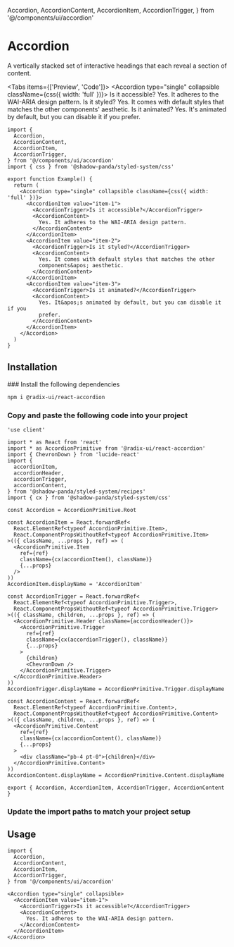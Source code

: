   Accordion,
  AccordionContent,
  AccordionItem,
  AccordionTrigger,
} from '@/components/ui/accordion'

# Accordion

A vertically stacked set of interactive headings that each reveal a section of content.

<Tabs items={['Preview', 'Code']}>
  <Tab>
    <Preview>
      <Accordion type="single" collapsible className={css({ width: 'full' })}>
        <AccordionItem value="item-1">
          <AccordionTrigger>Is it accessible?</AccordionTrigger>
          <AccordionContent>Yes. It adheres to the WAI-ARIA design pattern.</AccordionContent>
        </AccordionItem>
        <AccordionItem value="item-2">
          <AccordionTrigger>Is it styled?</AccordionTrigger>
          <AccordionContent>Yes. It comes with default styles that matches the other components&apos; aesthetic.</AccordionContent>
        </AccordionItem>
        <AccordionItem value="item-3">
          <AccordionTrigger>Is it animated?</AccordionTrigger>
          <AccordionContent>Yes. It&apos;s animated by default, but you can disable it if you prefer.</AccordionContent>
        </AccordionItem>
      </Accordion>
    </Preview>
  </Tab>
  <Tab>

```tsx copy
import {
  Accordion,
  AccordionContent,
  AccordionItem,
  AccordionTrigger,
} from '@/components/ui/accordion'
import { css } from '@shadow-panda/styled-system/css'

export function Example() {
  return (
    <Accordion type="single" collapsible className={css({ width: 'full' })}>
      <AccordionItem value="item-1">
        <AccordionTrigger>Is it accessible?</AccordionTrigger>
        <AccordionContent>
          Yes. It adheres to the WAI-ARIA design pattern.
        </AccordionContent>
      </AccordionItem>
      <AccordionItem value="item-2">
        <AccordionTrigger>Is it styled?</AccordionTrigger>
        <AccordionContent>
          Yes. It comes with default styles that matches the other
          components&apos; aesthetic.
        </AccordionContent>
      </AccordionItem>
      <AccordionItem value="item-3">
        <AccordionTrigger>Is it animated?</AccordionTrigger>
        <AccordionContent>
          Yes. It&apos;s animated by default, but you can disable it if you
          prefer.
        </AccordionContent>
      </AccordionItem>
    </Accordion>
  )
}
```

  </Tab>
</Tabs>

## Installation

<Steps>
### Install the following dependencies

```bash npm2yarn copy
npm i @radix-ui/react-accordion
```

### Copy and paste the following code into your project

```tsx filename="components/ui/accordion.tsx" copy
'use client'

import * as React from 'react'
import * as AccordionPrimitive from '@radix-ui/react-accordion'
import { ChevronDown } from 'lucide-react'
import {
  accordionItem,
  accordionHeader,
  accordionTrigger,
  accordionContent,
} from '@shadow-panda/styled-system/recipes'
import { cx } from '@shadow-panda/styled-system/css'

const Accordion = AccordionPrimitive.Root

const AccordionItem = React.forwardRef<
  React.ElementRef<typeof AccordionPrimitive.Item>,
  React.ComponentPropsWithoutRef<typeof AccordionPrimitive.Item>
>(({ className, ...props }, ref) => (
  <AccordionPrimitive.Item
    ref={ref}
    className={cx(accordionItem(), className)}
    {...props}
  />
))
AccordionItem.displayName = 'AccordionItem'

const AccordionTrigger = React.forwardRef<
  React.ElementRef<typeof AccordionPrimitive.Trigger>,
  React.ComponentPropsWithoutRef<typeof AccordionPrimitive.Trigger>
>(({ className, children, ...props }, ref) => (
  <AccordionPrimitive.Header className={accordionHeader()}>
    <AccordionPrimitive.Trigger
      ref={ref}
      className={cx(accordionTrigger(), className)}
      {...props}
    >
      {children}
      <ChevronDown />
    </AccordionPrimitive.Trigger>
  </AccordionPrimitive.Header>
))
AccordionTrigger.displayName = AccordionPrimitive.Trigger.displayName

const AccordionContent = React.forwardRef<
  React.ElementRef<typeof AccordionPrimitive.Content>,
  React.ComponentPropsWithoutRef<typeof AccordionPrimitive.Content>
>(({ className, children, ...props }, ref) => (
  <AccordionPrimitive.Content
    ref={ref}
    className={cx(accordionContent(), className)}
    {...props}
  >
    <div className="pb-4 pt-0">{children}</div>
  </AccordionPrimitive.Content>
))
AccordionContent.displayName = AccordionPrimitive.Content.displayName

export { Accordion, AccordionItem, AccordionTrigger, AccordionContent }
```

### Update the import paths to match your project setup

</Steps>

## Usage

```tsx copy
import {
  Accordion,
  AccordionContent,
  AccordionItem,
  AccordionTrigger,
} from '@/components/ui/accordion'
```

```tsx copy
<Accordion type="single" collapsible>
  <AccordionItem value="item-1">
    <AccordionTrigger>Is it accessible?</AccordionTrigger>
    <AccordionContent>
      Yes. It adheres to the WAI-ARIA design pattern.
    </AccordionContent>
  </AccordionItem>
</Accordion>
```
